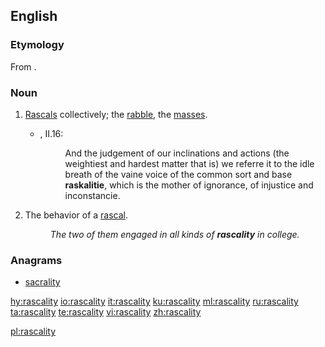 ==English==

===Etymology===
From {{suffix|rascal|ity|lang=en}}.

===Noun===
{{en-noun|rascalities}}

# [[rascal|Rascals]] collectively; the [[rabble]], the [[masses]].
#*{{RQ:Flr Mntgn Essays}}, II.16:
#*:And the judgement of our inclinations and actions (the weightiest and hardest matter that is) we referre it to the idle breath of the vaine voice of the common sort and base '''raskalitie''', which is the mother of ignorance, of injustice and inconstancie.
# The behavior of a [[rascal]].
#: ''The two of them engaged in all kinds of '''rascality''' in college.''

===Anagrams===
* [[sacrality#English|sacrality]]

[[hy:rascality]]
[[io:rascality]]
[[it:rascality]]
[[ku:rascality]]
[[ml:rascality]]
[[ru:rascality]]
[[ta:rascality]]
[[te:rascality]]
[[vi:rascality]]
[[zh:rascality]]

[[pl:rascality]]